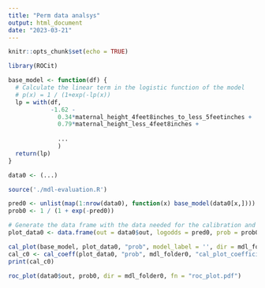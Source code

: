 ```yaml
---
title: "Perm data analsys"
output: html_document
date: "2023-03-21"
---
```


```r
knitr::opts_chunk$set(echo = TRUE)

library(ROCit)
```

```r
base_model <- function(df) {
  # Calculate the linear term in the logistic function of the model
  # p(x) = 1 / (1+exp(-lp(x))
  lp = with(df, 
            -1.62 - 
              0.34*maternal_height_4feet8inches_to_less_5feetinches + 
              0.79*maternal_height_less_4feet8inches +
            
              ...
              )
  return(lp)
}
```

```r
data0 <- (...)
```

```r
source('./mdl-evaluation.R')
```

```r
pred0 <- unlist(map(1:nrow(data0), function(x) base_model(data0[x,]))) # prediction in log-odds (probabilities on logit scale)
prob0 <- 1 / (1 + exp(-pred0))
```

```r
# Generate the data frame with the data needed for the calibration and ROC plots
plot_data0 <- data.frame(out = data0$out, logodds = pred0, prob = prob0)

cal_plot(base_model, plot_data0, "prob", model_label = '', dir = mdl_folder0, fn = "cal_plot.pdf")
cal_c0 <- cal_coeff(plot_data0, "prob", mdl_folder0, "cal_plot_coefficients.txt")
print(cal_c0)

roc_plot(data0$out, prob0, dir = mdl_folder0, fn = "roc_plot.pdf")
```
